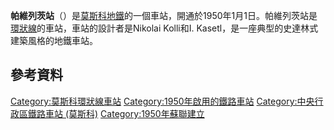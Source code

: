 {{unreferenced|time=2018-02-25T01:06:46+00:00}}
{{Infobox station 
|name          = 帕維列茨
|native_name   = Павелецкая
|native_name_lang=ru
|type          = [[莫斯科地鐵|莫斯科地鐵]]車站
|image         = Moscow Metro PaveletskayaKL asv2018-08 img2.jpg
|image_size    = 
|image_caption = 
|address       = [[中央行政區_(莫斯科)|中央行政區]][[莫斯科河畔區|莫斯科河畔區]]
|borough       = [[莫斯科|莫斯科]]
|country       = [[俄羅斯|俄羅斯]]
|coordinates   = {{coord|55.7318|37.6379|display=inline,title}}
|line          = {{MOSMETRO-bull|5|text=1}}
|other         = 
|structure     = {{link-en|外掛樑車站|Pylon station}}
|platform      = 1個[[島式月台|島式月台]]
|depth         = {{convert|40|m}}
|levels        = 1層
|tracks        = 2條
|parking       = 無
|opened        = {{start date and age|df=yes|1950|01|01}}
|closed        = 
|rebuilt       = 
|electrified   = 
|ADA           = 
|code          = 073
|owned         = 莫斯科地鐵
|zone          = 
|former        = 
|passengers    = 
|pass_year     = 
|pass_percent  = 
|pass_system   = 
|mpassengers   = 
|services      = 
|map_type      = Central Moscow
|AlternativeMap= Central Moscow grayscale.png
|map_overlay   = Central Moscow metro lines.svg
|map_caption   = 
|route_map     = 
|map_state     = collapsed
}}
'''帕維列茨站'''（{{lang-rus|Павеле́цкая|Paveletskaya}}）是[[莫斯科地鐵|莫斯科地鐵]]的一個車站，開通於1950年1月1日。帕維列茨站是[[環狀線_(莫斯科地鐵)|環狀線]]的車站，車站的設計者是Nikolai Kolli和I. Kasetl，是一座典型的史達林式建築風格的地鐵車站。
==參考資料==
{{Commons category|Paveletskaya-Koltsevaya}}
{{reflist}}
{{環狀線 (莫斯科地鐵)}}
[[Category:莫斯科環狀線車站|Category:莫斯科環狀線車站]]
[[Category:1950年啟用的鐵路車站|Category:1950年啟用的鐵路車站]]
[[Category:中央行政區鐵路車站_(莫斯科)|Category:中央行政區鐵路車站 (莫斯科)]]
[[Category:1950年蘇聯建立|Category:1950年蘇聯建立]]
